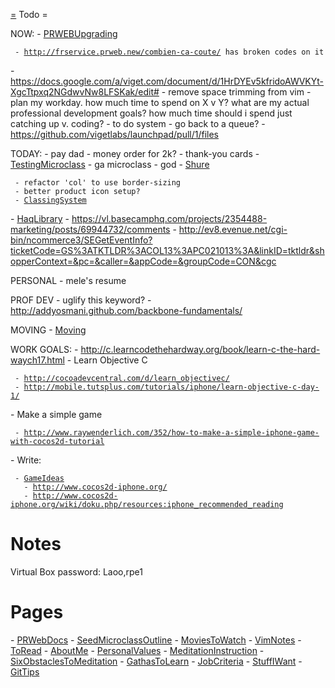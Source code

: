 [[=]] Todo =

NOW:
- [[PRWEBUpgrading]]
  - http://frservice.prweb.new/combien-ca-coute/ has broken codes on it
- https://docs.google.com/a/viget.com/document/d/1HrDYEv5kfridoAWVKYt-XgcTtpxq2NGdwvNw8LFSKak/edit#
- remove space trimming from vim
- plan my workday. how much time to spend on X v Y? what are my actual professional development goals? how much time should i spend just catching up v. coding?
- to do system - go back to a queue?
- https://github.com/vigetlabs/launchpad/pull/1/files

TODAY:
- pay dad
- money order for 2k?
- thank-you cards
- [[TestingMicroclass]]
- ga microclass - god
- [[Shure]]
  - refactor 'col' to use border-sizing
  - better product icon setup?
  - [[ClassingSystem]]
- [[HaqLibrary]] - https://vl.basecamphq.com/projects/2354488-marketing/posts/69944732/comments
- http://ev8.evenue.net/cgi-bin/ncommerce3/SEGetEventInfo?ticketCode=GS%3ATKTLDR%3ACOL13%3APC021013%3A&linkID=tktldr&shopperContext=&pc=&caller=&appCode=&groupCode=CON&cgc

PERSONAL
- mele's resume

PROF DEV
- uglify this keyword?
- http://addyosmani.github.com/backbone-fundamentals/

MOVING
- [[Moving]]

WORK GOALS:
- http://c.learncodethehardway.org/book/learn-c-the-hard-waych17.html
- Learn Objective C
  - http://cocoadevcentral.com/d/learn_objectivec/
  - http://mobile.tutsplus.com/tutorials/iphone/learn-objective-c-day-1/
- Make a simple game
  - http://www.raywenderlich.com/352/how-to-make-a-simple-iphone-game-with-cocos2d-tutorial
- Write:
  - [[GameIdeas]]
    - http://www.cocos2d-iphone.org/
    - http://www.cocos2d-iphone.org/wiki/doku.php/resources:iphone_recommended_reading

= Notes =

Virtual Box password:
Laoo,rpe1

= Pages =

- [[PRWebDocs]]
- [[SeedMicroclassOutline]]
- [[MoviesToWatch]]
- [[VimNotes]]
- [[ToRead]]
- [[AboutMe]]
- [[PersonalValues]]
- [[MeditationInstruction]]
- [[SixObstaclesToMeditation]]
- [[GathasToLearn]]
- [[JobCriteria]]
- [[StuffIWant]]
- [[GitTips]]

